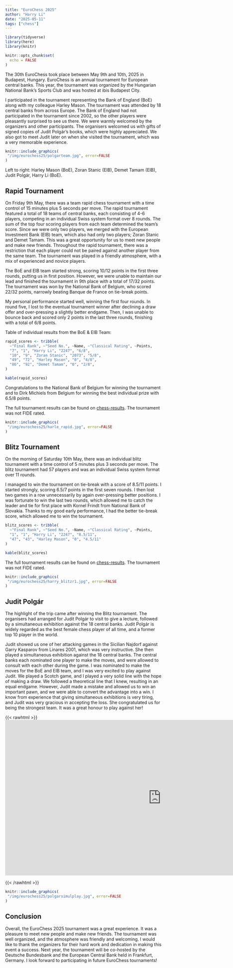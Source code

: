 ```yaml
---
title: "EuroChess 2025"
author: "Harry Li"
date: "2025-05-11"
tags: ["chess"]
---
```


```r
library(tidyverse)
library(here)
library(knitr)

knitr::opts_chunk$set(
  echo = FALSE
)
```

The 30th EuroChess took place between May 9th and 10th, 2025 in Budapest, Hungary. EuroChess is an annual tournament for European central banks. This year, the tournament was organized by the Hungarian National Bank's Sports Club and was hosted at ibis Budapest City. 

I participated in the tournament representing the Bank of England (BoE) along with my colleague Harley Mason. The tournament was attended by 18 central banks from across Europe. The Bank of England had not participated in the tournament since 2002, so the other players were pleasantly surprised to see us there. We were warmly welcomed by the organizers and other participants. The organisers welcomed us with gifts of signed copies of Judit Polgár's books, which were highly appreciated. We also got to meet Judit later on when she visited the tournament, which was a very memorable experience.

```r
knitr::include_graphics(
 "/img/eurochess25/polgarteam.jpg", error=FALSE
)
```
Left to right: Harley Mason (BoE), Zoran Stanic (EIB), Demet Tamam (EIB), Judit Polgár, Harry Li (BoE).

## Rapid Tournament
On Friday 9th May, there was a team rapid chess tournament with a time control of 15 minutes plus 5 seconds per move. The rapid tournament featured a total of 18 teams of central banks, each consisting of 4-6 players, competing in an individual Swiss system format over 8 rounds. The sum of the top four scoring players from each team determined the team's score. Since we were only two players, we merged with the European Investment Bank (EIB) team, which also had only two players; Zoran Stanic and Demet Tamam. This was a great opportunity for us to meet new people and make new friends. Throughout the rapid tournament, there was a restriction that each player could not be paired against another player from the same team. The tournament was played in a friendly atmosphere, with a mix of experienced and novice players.

The BoE and EIB team started strong, scoring 10/12 points in the first three rounds, putting us in first position. However, we were unable to maintain our lead and finished the tournament in 9th place with a total of 17/32 points. The tournament was won by the National Bank of Belgium, who scored 22/32 points, narrowly beating Banque de France on tie-break points. 

My personal performance started well, winning the first four rounds. In round five, I lost to the eventual tournament winner after declining a draw offer and over-pressing a slightly better endgame. Then, I was unable to bounce back and scored only 2 points in the last three rounds, finishing with a total of 6/8 points.

Table of individual results from the BoE & EIB Team:
```r
rapid_scores <- tribble(
  ~"Final Rank", ~"Seed No.", ~Name, ~"Classical Rating", ~Points,
  "7", "1", "Harry Li", "2247", "6/8",
  "10", "9", "Zoran Stanic", "2073", "5/8",
  "49", "72", "Harley Mason", "0", "4/8",
  "86", "92", "Demet Tamam", "0", "2/8",
)

kable(rapid_scores)
```

Congratulations to the National Bank of Belgium for winning the tournament and to Dirk Michiels from Belgium for winning the best individual prize with 6.5/8 points.

The full tournament results can be found on [chess-results](https://chess-results.com/tnr1173962.aspx?lan=1&art=0&turdet=YES&flag=30). The tournament was not FIDE rated.

```r
knitr::include_graphics(
 "/img/eurochess25/harle_rapid.jpg", error=FALSE
)
```

## Blitz Tournament
On the morning of Saturday 10th May, there was an individual blitz tournament with a time control of 5 minutes plus 3 seconds per move. The blitz tournament had 57 players and was an individual Swiss system format over 11 rounds. 

I managed to win the tournament on tie-break with a score of 8.5/11 points. I started strongly, scoring 6.5/7 points in the first seven rounds. I then lost two games in a row unnecessarily by again over-pressing better positions. I was fortunate to win the last two rounds, which allowed me to catch the leader and tie for first place with Kornel Frindt from National Bank of Slovakia. Thanks to my good early performance, I had the better tie-break score, which allowed me to win the tournament.

```r
blitz_scores <- tribble(
  ~"Final Rank", ~"Seed No.", ~Name, ~"Classical Rating", ~Points,
  "1", "1", "Harry Li", "2247", "8.5/11",
  "47", "43", "Harley Mason", "0", "4.5/11"
)

kable(blitz_scores)
```


The full tournament results can be found on [chess-results](https://chess-results.com/tnr1174172.aspx?lan=1&art=4&turdet=YES&flag=30). The tournament was not FIDE rated.

```r
knitr::include_graphics(
 "/img/eurochess25/harry_blitzr1.jpg", error=FALSE
)
```

## Judit Polgár
The highlight of the trip came after winning the Blitz tournament. The organisers had arranged for Judit Polgár to visit to give a lecture, followed by a simultaneous exhibition against the 18 central banks. Judit Polgár is widely regarded as the best female chess player of all time, and a former top 10 player in the world.

Judit showed us one of her attacking games in the Sicilian Najdorf against Garry Kasparov from Linares 2001, which was very instructive. She then played a simultaneous exhibition against the 18 central banks. The central banks each nominated one player to make the moves, and were allowed to consult with each other during the game. I was nominated to make the moves for the BoE and EIB team, and I was very excited to play against Judit. We played a Scotch game, and I played a very solid line with the hope of making a draw. We followed a theoretical line that I knew, resulting in an equal endgame. However, Judit made a mistake and allowed us to win an important pawn, and we were able to convert the advantage into a win. I know from experience that giving simultaneous exhibitions is very tiring, and Judit was very gracious in accepting the loss. She congratulated us for being the strongest team. It was a great honour to play against her!

{{< rawhtml >}}
<div>
<iframe width="1000" height="500" src="https://lichess.org/study/embed/zzSpzjVj/VUUU5MBE" frameborder=0></iframe>
</div>
{{< /rawhtml >}}

```r
knitr::include_graphics(
 "/img/eurochess25/polgarsimulplay.jpg", error=FALSE
)
```

## Conclusion
Overall, the EuroChess 2025 tournament was a great experience. It was a pleasure to meet new people and make new friends. The tournament was well organized, and the atmosphere was friendly and welcoming. I would like to thank the organizers for their hard work and dedication in making this event a success. Next year, the tournament will be co-hosted by the Deutsche Bundesbank and the European Central Bank held in Frankfurt, Germany. I look forward to participating in future EuroChess tournaments!
